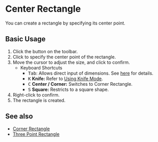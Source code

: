 
# Center Rectangle

<Reference shortcut='' command='Center Rectangle' button='Toolbar' />

You can create a rectangle by specifying its center point.

## Basic Usage

1. Click the <ButtonIcon type="button-center-rectangle" /> button on the toolbar.
2. Click to specify the center point of the rectangle.
3. Move the cursor to adjust the size, and click to confirm.
   - <Kst>Keyboard Shortcuts</Kst>
      - <kbd>Tab</kbd>: Allows direct input of dimensions. See [here](./sketching-essentials#specify-dimensions-numerically) for details.
      - <kbd>K</kbd> **Knife:** Refer to [Using Knife Mode](./sketching-essentials#use-knife-mode).
      - <kbd>C</kbd> **Center / Corner:** Switches to Corner Rectangle.
      - <kbd>S</kbd> **Square:** Restricts to a square shape.
3. Right-click to confirm.
5. The rectangle is created.

<VideoPlayer fileName="center-rectangle"/>

## See also

- [Corner Rectangle](./corner-rectangle)
- [Three Point Rectangle](./three-point-rectangle)